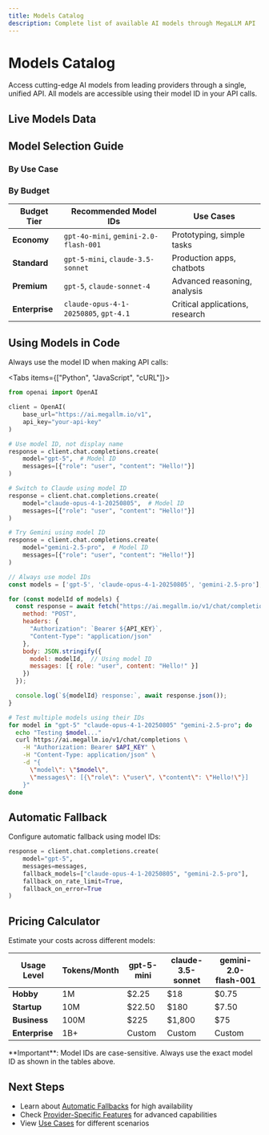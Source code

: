 ```yaml
---
title: Models Catalog
description: Complete list of available AI models through MegaLLM API
---
```



# Models Catalog

Access cutting-edge AI models from leading providers through a single, unified API. All models are accessible using their model ID in your API calls.

## Live Models Data

<ModelsCatalog />

## Model Selection Guide

### By Use Case

<Cards>
  <Card
    title="Fast Responses"
    description="gpt-5-mini, gpt-4o-mini, gemini-2.0-flash-001, gpt-3.5-turbo"
  />
  <Card
    title="Complex Reasoning"
    description="gpt-5, claude-opus-4-1-20250805, gemini-2.5-pro"
  />
  <Card
    title="Cost-Effective"
    description="gpt-4o-mini, gemini-2.0-flash-001, xai/grok-code-fast-1"
  />
  <Card
    title="Large Context"
    description="gpt-4.1 (1M+), gemini-2.5-pro (1M+), xai/grok-code-fast-1 (256K)"
  />
  <Card
    title="Vision Tasks"
    description="gpt-5, gpt-4o, claude-sonnet-4, gemini models"
  />
  <Card
    title="Code Generation"
    description="xai/grok-code-fast-1, gpt-5, claude-3.7-sonnet"
  />
</Cards>

### By Budget

| Budget Tier | Recommended Model IDs | Use Cases |
|-------------|----------------------|-----------|
| **Economy** | `gpt-4o-mini`, `gemini-2.0-flash-001` | Prototyping, simple tasks |
| **Standard** | `gpt-5-mini`, `claude-3.5-sonnet` | Production apps, chatbots |
| **Premium** | `gpt-5`, `claude-sonnet-4` | Advanced reasoning, analysis |
| **Enterprise** | `claude-opus-4-1-20250805`, `gpt-4.1` | Critical applications, research |

## Using Models in Code

Always use the model ID when making API calls:

<Tabs items={["Python", "JavaScript", "cURL"]}>
<Tab value="Python">

```python
from openai import OpenAI

client = OpenAI(
    base_url="https://ai.megallm.io/v1",
    api_key="your-api-key"
)

# Use model ID, not display name
response = client.chat.completions.create(
    model="gpt-5",  # Model ID
    messages=[{"role": "user", "content": "Hello!"}]
)

# Switch to Claude using model ID
response = client.chat.completions.create(
    model="claude-opus-4-1-20250805",  # Model ID
    messages=[{"role": "user", "content": "Hello!"}]
)

# Try Gemini using model ID
response = client.chat.completions.create(
    model="gemini-2.5-pro",  # Model ID
    messages=[{"role": "user", "content": "Hello!"}]
)
```

</Tab>
<Tab value="JavaScript">

```javascript
// Always use model IDs
const models = ['gpt-5', 'claude-opus-4-1-20250805', 'gemini-2.5-pro'];

for (const modelId of models) {
  const response = await fetch("https://ai.megallm.io/v1/chat/completions", {
    method: "POST",
    headers: {
      "Authorization": `Bearer ${API_KEY}`,
      "Content-Type": "application/json"
    },
    body: JSON.stringify({
      model: modelId,  // Using model ID
      messages: [{ role: "user", content: "Hello!" }]
    })
  });

  console.log(`${modelId} response:`, await response.json());
}
```

</Tab>
<Tab value="cURL">

```bash
# Test multiple models using their IDs
for model in "gpt-5" "claude-opus-4-1-20250805" "gemini-2.5-pro"; do
  echo "Testing $model..."
  curl https://ai.megallm.io/v1/chat/completions \
    -H "Authorization: Bearer $API_KEY" \
    -H "Content-Type: application/json" \
    -d "{
      \"model\": \"$model\",
      \"messages\": [{\"role\": \"user\", \"content\": \"Hello!\"}]
    }"
done
```

</Tab>
</Tabs>

## Automatic Fallback

Configure automatic fallback using model IDs:

```python
response = client.chat.completions.create(
    model="gpt-5",
    messages=messages,
    fallback_models=["claude-opus-4-1-20250805", "gemini-2.5-pro"],
    fallback_on_rate_limit=True,
    fallback_on_error=True
)
```

## Pricing Calculator

Estimate your costs across different models:

| Usage Level | Tokens/Month | gpt-5-mini | claude-3.5-sonnet | gemini-2.0-flash-001 |
|-------------|--------------|------------|-------------------|----------------------|
| **Hobby** | 1M | $2.25 | $18 | $0.75 |
| **Startup** | 10M | $22.50 | $180 | $7.50 |
| **Business** | 100M | $225 | $1,800 | $75 |
| **Enterprise** | 1B+ | Custom | Custom | Custom |

<Callout type="warning">
  **Important**: Model IDs are case-sensitive. Always use the exact model ID as shown in the tables above.
</Callout>

## Next Steps

- Learn about [Automatic Fallbacks](/docs/features/fallback) for high availability
- Check [Provider-Specific Features](/docs/providers) for advanced capabilities
- View [Use Cases](/docs/use-cases) for different scenarios